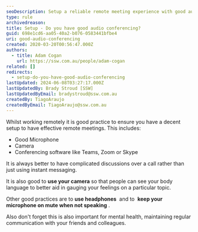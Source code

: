 ```yaml
---
seoDescription: Setup a reliable remote meeting experience with good audio conferencing, using a decent microphone, camera, and conferencing software like Teams, Zoom, or Skype.
type: rule
archivedreason:
title: Setup - Do you have good audio conferencing?
guid: 698e1cd6-aa05-40a2-b076-0583441bfbe4
uri: good-audio-conferencing
created: 2020-03-20T00:56:47.000Z
authors:
  - title: Adam Cogan
    url: https://ssw.com.au/people/adam-cogan
related: []
redirects:
  - setup-do-you-have-good-audio-conferencing
lastUpdated: 2024-06-08T03:27:17.000Z
lastUpdatedBy: Brady Stroud [SSW]
lastUpdatedByEmail: bradystroud@ssw.com.au
createdBy: TiagoAraujo
createdByEmail: TiagoAraujo@ssw.com.au
---
```


Whilst working remotely it is good practice to ensure you have a decent setup to have effective remote meetings. This includes:
- Good Microphone
- Camera
- Conferencing software like Teams, Zoom or Skype

It is always better to have complicated discussions over a call rather than just using instant messaging.

It is also good to **use your camera** so that people can see your body language to better aid in gauging your feelings on a particular topic.

Other good practices are to **use headphones**  and to  **keep your microphone on mute when not speaking** .

Also don't forget this is also important for mental health, maintaining regular communication with your friends and colleagues.
